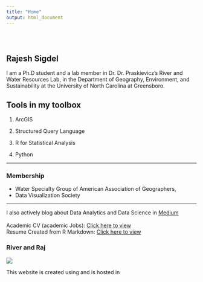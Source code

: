 ```yaml
---
title: "Home"
output: html_document
---
```


<style type="text/css">
.title {
  display: none;
}

#getting-started img {
  margin-right: 10px;
}

</style>

<div class="row" style="padding-top: 30px;">
<div class="col-sm-6">

# **Rajesh Sigdel**

I am a Ph.D student and a lab member in Dr. Dr. Praskievicz’s River and Water Resources Lab, in the Department of Geography, Environment, and Sustainability at the University of North Carolina at Greensboro.

## Tools in my toolbox

1. <i class="fas fa-globe-americas"></i> ArcGIS 

2. <i class="fas fa-database"></i> Structured Query Language

3. <i class="fab fa-r-project"></i> R for Statistical Analysis

4. <i class="fab fa-python"></i> Python

---

### Membership 
*   Water Specialty Group of American Association of Geographers, 
*   Data Visualization Society

---

I also actively blog about Data  Analytics and Data Science in [Medium](https://medium.com/@r_sigdel){target="_blank"}
\
\
Academic CV (academic Jobs): 
<a href = "https://drive.google.com/file/d/1rKsheeQYrtmw8zmlGQzD7wpNtTadm7Xe/view?usp=sharing" target= "_blank"> Click here to view </a>  
Resume Created from R Markdown: <a href="https://drive.google.com/file/d/1AV7UYPcbSndFglXX2DT5EADWk6WZkSi2/view?usp=sharing" target= "_blank"> Click here to view </a> 
</div>
<div class="col-sm-6">

### River and Raj

![](images/logo.jpg)
</a>
</div>





This website is created using <i class="fab fa-r-project"></i> and is hosted in <i class="fa fa-github" aria-hidden="true"></i>

